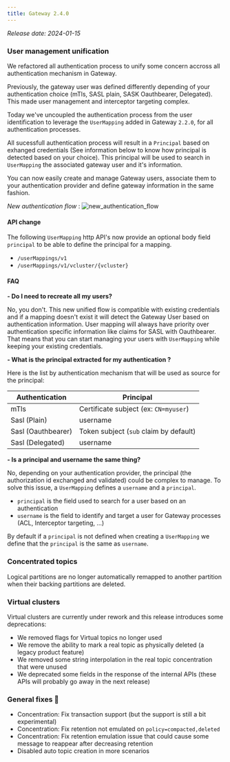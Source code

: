 ```yaml
---
title: Gateway 2.4.0
---
```


*Release date: 2024-01-15*

### User management unification

We refactored all authentication process to unify some concern accross all authentication mechanism in Gateway.

Previously, the gateway user was defined differently depending of your authentication choice (mTls, SASL plain, SASK Oauthbearer, Delegated). This made user management and interceptor targeting complex.

Today we've uncoupled the authentication process from the user identification to leverage the `UserMapping` added in Gateway `2.2.0`, for all authentication processes.

All sucessfull authentication process will result in a `Principal` based on exhanged credentials (See information below to know how principal is detected based on your choice). This principal will be used to search in `UserMapping` the associated gateway user and it's information.

You can now easily create and manage Gateway users, associate them to your authentication provider and define gateway information in the same fashion.

_New authentication flow_ : ![new_authentication_flow](/images/changelog/gateway/v2.4.0/new_authentication_flow.png)

#### API change

The following `UserMapping` http API's now provide an optional body field `principal` to be able to define the principal for a mapping.

- `/userMappings/v1`
- `/userMappings/v1/vcluster/{vcluster}`

#### FAQ

**- Do I need to recreate all my users?**

No, you don't. This new unified flow is compatible with existing credentials and if a mapping doesn't exist it will detect the Gateway User based on authentication information. User mapping will always have priority over authentication specific information like claims for SASL with Oauthbearer. That means that you can start managing your users with `UserMapping` while keeping your existing credentials.

**- What is the principal extracted for my authentication ?**

Here is the list by authentication mechanism that will be used as source for the principal:

| Authentication     | Principal                              |
| ------------------ | -------------------------------------- |
| mTls               | Certificate subject (ex: `CN=myuser`)  |
| Sasl (Plain)       | username                               |
| Sasl (Oauthbearer) | Token subject (`sub` claim by default) |
| Sasl (Delegated)   | username                               |

**- Is a principal and username the same thing?**

No, depending on your authentication provider, the principal (the authorization id exchanged and validated) could be complex to manage. To solve this issue, a `UserMapping` defines a `username` and a `principal`.

- `principal` is the field used to search for a user based on an authentication
- `username` is the field to identify and target a user for Gateway processes (ACL, Interceptor targeting, ...)

By default if a `principal` is not defined when creating a `UserMapping` we define that the `principal` is the same as `username`.

### Concentrated topics

Logical partitions are no longer automatically remapped to another partition when their backing partitions are deleted.

### Virtual clusters

Virtual clusters are currently under rework and this release introduces some deprecations:

- We removed flags for Virtual topics no longer used
- We remove the ability to mark a real topic as physically deleted (a legacy product feature)
- We removed some string interpolation in the real topic concentration that were unused
- We deprecated some fields in the response of the internal APIs (these APIs will probably go away in the next release)

### General fixes 🔨

- Concentration: Fix transaction support (but the support is still a bit experimental)
- Concentration: Fix retention not emulated on `policy=compacted,deleted`
- Concentration: Fix retention emulation issue that could cause some message to reappear after decreasing retention
- Disabled auto topic creation in more scenarios
